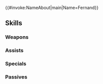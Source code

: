 {{#invoke:NameAbout|main|Name=Fernand}}{{HeroPage Tabs}}
{{Hero Infobox
|Name=Fernand
|Title=Traitorous Knight
|WeaponType=Blue Lance
|MoveType=Cavalry
|Origin=Fire Emblem Echoes: Shadows of Valentia
|Gender=Male
|actorEN=Ray Chase
|actorJP=野島健児
|artist=麻谷知世
|additionDate=June 7, 2021
|releaseDate=June 9, 2021
|cv1=2
|cv2=900300
|TagID=フェルナン
|InternalID=671
|Properties=ghb,limited
|description=A noble of Zofia and part of the Deliverance until leaving to serve under Berkut. Appears in Fire Emblem Echoes: Shadows of Valentia.
}}
{{Stats Page
|Lv1HP=19|Lv1ATK=11|Lv1SPD=7|Lv1DEF=8|Lv1RES=4
|GRHP=60|GRATK=70|GRSPD=45|GRDEF=55|GRRES=45
}}
==Skills==
===Weapons===
{{Weapons Table
|weapon1=Iron Lance
|weapon1Default=1
|weapon1Unlock=1
|weapon2=Steel Lance
|weapon2Default=2
|weapon2Unlock=2
|weapon3=Instant Lance
|weapon3Default=4
|weapon3Unlock=3
|weapon4=Instant Lance+
|weapon4Default=5
|weapon4Unlock=5
|weapon4=Proud Spear
|weapon5Default=
|weapon5Unlock=5
}}
===Assists===
{{Assists Table}}
===Specials===
{{Specials Table
|special1=Rising Thunder
|special1Default=4
|special1Unlock=3
|special2=Blazing Thunder
|special2Unlock=4
}}
===Passives===
{{Passives Table
|passiveB1=Swordbreaker 1
|passiveB2=Swordbreaker 2
|passiveB3=Swordbreaker 3
|passiveB1Unlock=3
|passiveB2Unlock=4
|passiveB3Unlock=5
|passiveC1=Threaten Def 1
|passiveC2=Threat. Atk/Def 1
|passiveC3=Threat. Atk/Def 2
|passiveC1Unlock=1
|passiveC2Unlock=2
|passiveC3Unlock=4
}}
{{Heroes Navbox}}